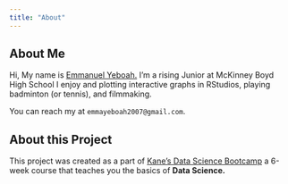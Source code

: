 ```yaml
---
title: "About" 
---
```


## About Me
Hi, My name is [Emmanuel Yeboah.](https://github.com/kwakuemma1) I'm a rising Junior at McKinney Boyd High School
I enjoy and plotting interactive graphs in RStudios, playing badminton (or tennis), and filmmaking. 

You can reach my at `emmayeboah2007@gmail.com`.

## About this Project
This project was created as a part of [Kane's Data Science Bootcamp](https://bootcamp.davidkane.info/) a 6-week course that teaches you the basics of **Data Science.**

